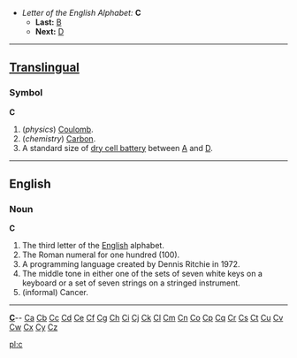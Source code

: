*''Letter of the English Alphabet:'' '''C'''
**'''Last:''' [[B]]
**'''Next:''' [[D]]
----

==[[Translingual]]==
===Symbol===
'''C'''

#(''physics'') [[Coulomb]].
#(''chemistry'') [[Carbon]].
#A standard size of [[dry cell battery]] between [[A]] and [[D]].

----
==English==
===Noun===
'''C'''
<!--Note - do not add symbols here.  Add them to the "Symbol" section.-->

#The third letter of the [[English]] alphabet.
#The Roman numeral for one hundred (100).
#A programming language created by Dennis Ritchie in 1972.
#The middle tone in either one of the sets of seven white keys on a keyboard or a set of seven strings on a stringed instrument.
#(informal) Cancer.

<!--#Big blue wobbly thing mermaids live in.  --- Umm, no that is sea... -- [[User:Emperorbma|Emperorbma]] 20:34, 13 Nov 2003 (UTC) -->
----
{{indexletters1}}  '''[http://wiktionary.org/w/wiki.phtml?title=Special:Allpages&from=C C] '''-- [http://wiktionary.org/w/wiki.phtml?title=Special:Allpages&from=Ca Ca] [http://wiktionary.org/w/wiki.phtml?title=Special:Allpages&from=Cb Cb] [http://wiktionary.org/w/wiki.phtml?title=Special:Allpages&from=Cc Cc] [http://wiktionary.org/w/wiki.phtml?title=Special:Allpages&from=Cd Cd] [http://wiktionary.org/w/wiki.phtml?title=Special:Allpages&from=Ce Ce] [http://wiktionary.org/w/wiki.phtml?title=Special:Allpages&from=Cf Cf] [http://wiktionary.org/w/wiki.phtml?title=Special:Allpages&from=Cg Cg] [http://wiktionary.org/w/wiki.phtml?title=Special:Allpages&from=Ch Ch] [http://wiktionary.org/w/wiki.phtml?title=Special:Allpages&from=Ci Ci] [http://wiktionary.org/w/wiki.phtml?title=Special:Allpages&from=Cj Cj] [http://wiktionary.org/w/wiki.phtml?title=Special:Allpages&from=Ck Ck] [http://wiktionary.org/w/wiki.phtml?title=Special:Allpages&from=Cl Cl] [http://wiktionary.org/w/wiki.phtml?title=Special:Allpages&from=Cm Cm] [http://wiktionary.org/w/wiki.phtml?title=Special:Allpages&from=Cn Cn] [http://wiktionary.org/w/wiki.phtml?title=Special:Allpages&from=Co Co] [http://wiktionary.org/w/wiki.phtml?title=Special:Allpages&from=Cp Cp] [http://wiktionary.org/w/wiki.phtml?title=Special:Allpages&from=Cq Cq] [http://wiktionary.org/w/wiki.phtml?title=Special:Allpages&from=Cr Cr] [http://wiktionary.org/w/wiki.phtml?title=Special:Allpages&from=Cs Cs] [http://wiktionary.org/w/wiki.phtml?title=Special:Allpages&from=Ct Ct] [http://wiktionary.org/w/wiki.phtml?title=Special:Allpages&from=Cu Cu] [http://wiktionary.org/w/wiki.phtml?title=Special:Allpages&from=Cv Cv] [http://wiktionary.org/w/wiki.phtml?title=Special:Allpages&from=Cw Cw] [http://wiktionary.org/w/wiki.phtml?title=Special:Allpages&from=Cx Cx] [http://wiktionary.org/w/wiki.phtml?title=Special:Allpages&from=Cy Cy] [http://wiktionary.org/w/wiki.phtml?title=Special:Allpages&from=Cz Cz]<br>
{{indexletters2}}

[[pl:c]]